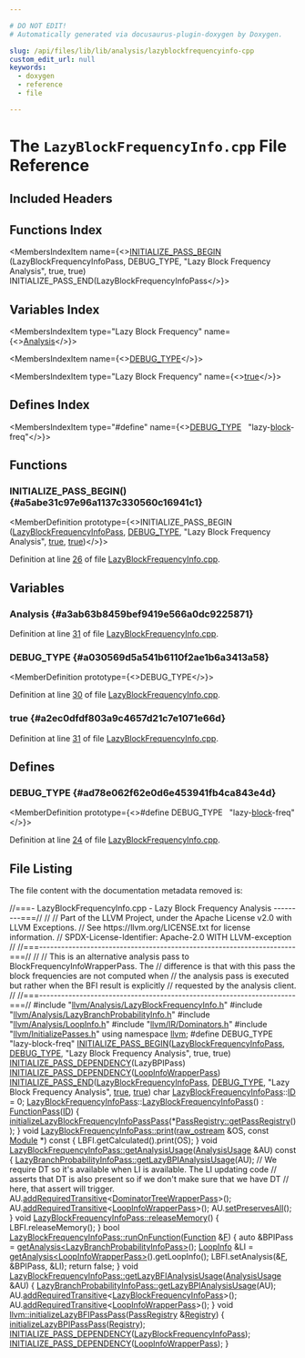 ```yaml
---

# DO NOT EDIT!
# Automatically generated via docusaurus-plugin-doxygen by Doxygen.

slug: /api/files/lib/lib/analysis/lazyblockfrequencyinfo-cpp
custom_edit_url: null
keywords:
  - doxygen
  - reference
  - file

---
```





# The `LazyBlockFrequencyInfo.cpp` File Reference

<DoxygenPage pluginConfig={pluginConfig}>



## Included Headers

<IncludesList>
<IncludesListItem
  filePath="llvm/Analysis/LazyBlockFrequencyInfo.h"
  permalink="/docs/api/files/include/include/llvm/include/llvm/analysis/lazyblockfrequencyinfo-h"
  isLocal="true" />
<IncludesListItem
  filePath="llvm/Analysis/LazyBranchProbabilityInfo.h"
  permalink="/docs/api/files/include/include/llvm/include/llvm/analysis/lazybranchprobabilityinfo-h"
  isLocal="true" />
<IncludesListItem
  filePath="llvm/Analysis/LoopInfo.h"
  permalink="/docs/api/files/include/include/llvm/include/llvm/analysis/loopinfo-h"
  isLocal="true" />
<IncludesListItem
  filePath="llvm/IR/Dominators.h"
  permalink="/docs/api/files/include/include/llvm/include/llvm/ir/dominators-h"
  isLocal="true" />
<IncludesListItem
  filePath="llvm/InitializePasses.h"
  permalink="/docs/api/files/include/include/llvm/initializepasses-h"
  isLocal="true" />
</IncludesList>

## Functions Index

<MembersIndex>

<MembersIndexItem
  name={<><a href="#a5abe31c97e96a1137c330560c16941c1">INITIALIZE&#95;PASS&#95;BEGIN</a> (LazyBlockFrequencyInfoPass, DEBUG&#95;TYPE, &quot;Lazy Block Frequency Analysis&quot;, true, true) INITIALIZE&#95;PASS&#95;END(LazyBlockFrequencyInfoPass</>}>
</MembersIndexItem>

</MembersIndex>

## Variables Index

<MembersIndex>

<MembersIndexItem
  type="Lazy Block Frequency"
  name={<><a href="#a3ab63b8459bef9419e566a0dc9225871">Analysis</a></>}>
</MembersIndexItem>

<MembersIndexItem
  name={<><a href="#a030569d5a541b6110f2ae1b6a3413a58">DEBUG&#95;TYPE</a></>}>
</MembersIndexItem>

<MembersIndexItem
  type="Lazy Block Frequency"
  name={<><a href="#a2ec0dfdf803a9c4657d21c7e1071e66d">true</a></>}>
</MembersIndexItem>

</MembersIndex>

## Defines Index

<MembersIndex>

<MembersIndexItem
  type="#define"
  name={<><a href="#ad78e062f62e0d6e453941fb4ca843e4d">DEBUG&#95;TYPE</a>&nbsp;&nbsp;&nbsp;&quot;lazy-<a href="/docs/api/files/lib/lib/transforms/lib/transforms/utils/unifyloopexits-cpp/#a4741a07a0e5675f89cfed122008e0a76">block</a>-freq&quot;</>}>
</MembersIndexItem>

</MembersIndex>


<SectionDefinition>

## Functions

### INITIALIZE&#95;PASS&#95;BEGIN() {#a5abe31c97e96a1137c330560c16941c1}

<MemberDefinition
  prototype={<>INITIALIZE&#95;PASS&#95;BEGIN (<a href="/docs/api/classes/llvm/lazyblockfrequencyinfopass">LazyBlockFrequencyInfoPass</a>, <a href="/docs/api/files/include/include/llvm/include/llvm/adt/genericcycleimpl-h/#ad78e062f62e0d6e453941fb4ca843e4d">DEBUG&#95;TYPE</a>, &quot;Lazy Block Frequency Analysis&quot;, <a href="/docs/api/files/lib/lib/analysis/basicaliasanalysis-cpp/#af6d5cafbdfc5313e65d990120021a3ec">true</a>, <a href="/docs/api/files/lib/lib/analysis/basicaliasanalysis-cpp/#af6d5cafbdfc5313e65d990120021a3ec">true</a>)</>}>

Definition at line <a href="#l00026">26</a> of file <a href="/docs/api/files/lib/lib/analysis/lazyblockfrequencyinfo-cpp">LazyBlockFrequencyInfo.cpp</a>.
</MemberDefinition>

</SectionDefinition>

<SectionDefinition>

## Variables

### Analysis {#a3ab63b8459bef9419e566a0dc9225871}

<MemberDefinition
  prototype="Lazy Block Frequency Analysis">

Definition at line <a href="#l00031">31</a> of file <a href="/docs/api/files/lib/lib/analysis/lazyblockfrequencyinfo-cpp">LazyBlockFrequencyInfo.cpp</a>.
</MemberDefinition>

### DEBUG&#95;TYPE {#a030569d5a541b6110f2ae1b6a3413a58}

<MemberDefinition
  prototype={<>DEBUG&#95;TYPE</>}>

Definition at line <a href="#l00030">30</a> of file <a href="/docs/api/files/lib/lib/analysis/lazyblockfrequencyinfo-cpp">LazyBlockFrequencyInfo.cpp</a>.
</MemberDefinition>

### true {#a2ec0dfdf803a9c4657d21c7e1071e66d}

<MemberDefinition
  prototype="Lazy Block Frequency true">

Definition at line <a href="#l00031">31</a> of file <a href="/docs/api/files/lib/lib/analysis/lazyblockfrequencyinfo-cpp">LazyBlockFrequencyInfo.cpp</a>.
</MemberDefinition>

</SectionDefinition>

<SectionDefinition>

## Defines

### DEBUG&#95;TYPE {#ad78e062f62e0d6e453941fb4ca843e4d}

<MemberDefinition
  prototype={<>#define DEBUG&#95;TYPE&nbsp;&nbsp;&nbsp;&quot;lazy-<a href="/docs/api/files/lib/lib/transforms/lib/transforms/utils/unifyloopexits-cpp/#a4741a07a0e5675f89cfed122008e0a76">block</a>-freq&quot;</>}>

Definition at line <a href="#l00024">24</a> of file <a href="/docs/api/files/lib/lib/analysis/lazyblockfrequencyinfo-cpp">LazyBlockFrequencyInfo.cpp</a>.
</MemberDefinition>

</SectionDefinition>

## File Listing

The file content with the documentation metadata removed is:

<ProgramListing>

<Link id="l00001" /><CodeLine lineNumber="1"><span class="doxyHighlightComment">//===- LazyBlockFrequencyInfo.cpp - Lazy Block Frequency Analysis ---------===//</span></CodeLine>
<Link id="l00002" /><CodeLine lineNumber="2"><span class="doxyHighlightComment">//</span></CodeLine>
<Link id="l00003" /><CodeLine lineNumber="3"><span class="doxyHighlightComment">// Part of the LLVM Project, under the Apache License v2.0 with LLVM Exceptions.</span></CodeLine>
<Link id="l00004" /><CodeLine lineNumber="4"><span class="doxyHighlightComment">// See https://llvm.org/LICENSE.txt for license information.</span></CodeLine>
<Link id="l00005" /><CodeLine lineNumber="5"><span class="doxyHighlightComment">// SPDX-License-Identifier: Apache-2.0 WITH LLVM-exception</span></CodeLine>
<Link id="l00006" /><CodeLine lineNumber="6"><span class="doxyHighlightComment">//</span></CodeLine>
<Link id="l00007" /><CodeLine lineNumber="7"><span class="doxyHighlightComment">//===----------------------------------------------------------------------===//</span></CodeLine>
<Link id="l00008" /><CodeLine lineNumber="8"><span class="doxyHighlightComment">//</span></CodeLine>
<Link id="l00009" /><CodeLine lineNumber="9"><span class="doxyHighlightComment">// This is an alternative analysis pass to BlockFrequencyInfoWrapperPass.  The</span></CodeLine>
<Link id="l00010" /><CodeLine lineNumber="10"><span class="doxyHighlightComment">// difference is that with this pass the block frequencies are not computed when</span></CodeLine>
<Link id="l00011" /><CodeLine lineNumber="11"><span class="doxyHighlightComment">// the analysis pass is executed but rather when the BFI result is explicitly</span></CodeLine>
<Link id="l00012" /><CodeLine lineNumber="12"><span class="doxyHighlightComment">// requested by the analysis client.</span></CodeLine>
<Link id="l00013" /><CodeLine lineNumber="13"><span class="doxyHighlightComment">//</span></CodeLine>
<Link id="l00014" /><CodeLine lineNumber="14"><span class="doxyHighlightComment">//===----------------------------------------------------------------------===//</span></CodeLine>
<Link id="l00015" /><CodeLine lineNumber="15"></CodeLine>
<Link id="l00016" /><CodeLine lineNumber="16"><span class="doxyHighlightPreprocessor">#include &quot;<a href="/docs/api/files/include/include/llvm/include/llvm/analysis/lazyblockfrequencyinfo-h">llvm/Analysis/LazyBlockFrequencyInfo.h</a>&quot;</span></CodeLine>
<Link id="l00017" /><CodeLine lineNumber="17"><span class="doxyHighlightPreprocessor">#include &quot;<a href="/docs/api/files/include/include/llvm/include/llvm/analysis/lazybranchprobabilityinfo-h">llvm/Analysis/LazyBranchProbabilityInfo.h</a>&quot;</span></CodeLine>
<Link id="l00018" /><CodeLine lineNumber="18"><span class="doxyHighlightPreprocessor">#include &quot;<a href="/docs/api/files/include/include/llvm/include/llvm/analysis/loopinfo-h">llvm/Analysis/LoopInfo.h</a>&quot;</span></CodeLine>
<Link id="l00019" /><CodeLine lineNumber="19"><span class="doxyHighlightPreprocessor">#include &quot;<a href="/docs/api/files/include/include/llvm/include/llvm/ir/dominators-h">llvm/IR/Dominators.h</a>&quot;</span></CodeLine>
<Link id="l00020" /><CodeLine lineNumber="20"><span class="doxyHighlightPreprocessor">#include &quot;<a href="/docs/api/files/include/include/llvm/initializepasses-h">llvm/InitializePasses.h</a>&quot;</span></CodeLine>
<Link id="l00021" /><CodeLine lineNumber="21"></CodeLine>
<Link id="l00022" /><CodeLine lineNumber="22"><span class="doxyHighlightKeyword">using namespace </span><span class="doxyHighlight"><a href="/docs/api/namespaces/llvm">llvm</a>;</span></CodeLine>
<Link id="l00023" /><CodeLine lineNumber="23"></CodeLine>
<Link id="l00024" /><CodeLine lineNumber="24" lineLink="#ad78e062f62e0d6e453941fb4ca843e4d"><span class="doxyHighlightPreprocessor">#define DEBUG&#95;TYPE &quot;lazy-block-freq&quot;</span></CodeLine>
<Link id="l00025" /><CodeLine lineNumber="25"></CodeLine>
<Link id="l00026" /><CodeLine lineNumber="26" lineLink="#a5abe31c97e96a1137c330560c16941c1"><span class="doxyHighlight"><a href="/docs/api/files/include/include/llvm/passsupport-h/#aaa970fc931c1c63037a8182e028d04b1">INITIALIZE&#95;PASS&#95;BEGIN</a>(<a href="/docs/api/classes/llvm/lazyblockfrequencyinfopass">LazyBlockFrequencyInfoPass</a>, <a href="/docs/api/files/include/include/llvm/include/llvm/adt/genericcycleimpl-h/#ad78e062f62e0d6e453941fb4ca843e4d">DEBUG&#95;TYPE</a>,</span></CodeLine>
<Link id="l00027" /><CodeLine lineNumber="27"><span class="doxyHighlight">                      </span><span class="doxyHighlightStringLiteral">&quot;Lazy Block Frequency Analysis&quot;</span><span class="doxyHighlight">, </span><span class="doxyHighlightKeyword">true</span><span class="doxyHighlight">, </span><span class="doxyHighlightKeyword">true</span><span class="doxyHighlight">)</span></CodeLine>
<Link id="l00028" /><CodeLine lineNumber="28"><span class="doxyHighlight"><a href="/docs/api/files/include/include/llvm/passsupport-h/#a14724f1ccf528e73bb29bc9230737967">INITIALIZE&#95;PASS&#95;DEPENDENCY</a>(LazyBPIPass)</span></CodeLine>
<Link id="l00029" /><CodeLine lineNumber="29"><span class="doxyHighlight"><a href="/docs/api/files/include/include/llvm/passsupport-h/#a14724f1ccf528e73bb29bc9230737967">INITIALIZE&#95;PASS&#95;DEPENDENCY</a>(<a href="/docs/api/classes/llvm/loopinfowrapperpass">LoopInfoWrapperPass</a>)</span></CodeLine>
<Link id="l00030" /><CodeLine lineNumber="30" lineLink="#a030569d5a541b6110f2ae1b6a3413a58"><span class="doxyHighlight"><a href="/docs/api/files/include/include/llvm/passsupport-h/#a74ce8276b89067e806f67c45a6d92575">INITIALIZE&#95;PASS&#95;END</a>(<a href="/docs/api/classes/llvm/lazyblockfrequencyinfopass">LazyBlockFrequencyInfoPass</a>, <a href="/docs/api/files/include/include/llvm/include/llvm/adt/genericcycleimpl-h/#ad78e062f62e0d6e453941fb4ca843e4d">DEBUG&#95;TYPE</a>,</span></CodeLine>
<Link id="l00031" /><CodeLine lineNumber="31" lineLink="#a3ab63b8459bef9419e566a0dc9225871"><span class="doxyHighlight">                    </span><span class="doxyHighlightStringLiteral">&quot;Lazy Block Frequency Analysis&quot;</span><span class="doxyHighlight">, <a href="/docs/api/files/lib/lib/analysis/basicaliasanalysis-cpp/#af6d5cafbdfc5313e65d990120021a3ec">true</a>, <a href="/docs/api/files/lib/lib/analysis/basicaliasanalysis-cpp/#af6d5cafbdfc5313e65d990120021a3ec">true</a>)</span></CodeLine>
<Link id="l00032" /><CodeLine lineNumber="32"></CodeLine>
<Link id="l00033" /><CodeLine lineNumber="33"><span class="doxyHighlightKeywordType">char</span><span class="doxyHighlight"> <a href="/docs/api/classes/llvm/lazyblockfrequencyinfopass">LazyBlockFrequencyInfoPass</a>::<a href="/docs/api/namespaces/llvm/callingconv/#abdf8cf606905c10634e831390981b0ed">ID</a> = 0;</span></CodeLine>
<Link id="l00034" /><CodeLine lineNumber="34"></CodeLine>
<Link id="l00035" /><CodeLine lineNumber="35" lineLink="/docs/api/classes/llvm/lazyblockfrequencyinfopass/#ae107b172f74e294f4c657b851fa8a42d"><span class="doxyHighlight"><a href="/docs/api/classes/llvm/lazyblockfrequencyinfopass/#ae107b172f74e294f4c657b851fa8a42d">LazyBlockFrequencyInfoPass</a>::<a href="/docs/api/classes/llvm/lazyblockfrequencyinfopass/#ae107b172f74e294f4c657b851fa8a42d">LazyBlockFrequencyInfoPass</a>() : <a href="/docs/api/classes/llvm/functionpass/#a7691d83e3561f781cae4ce4a01bdfa93">FunctionPass</a>(<a href="/docs/api/classes/llvm/lazyblockfrequencyinfopass/#aeb3f6d3d2d2ba901816d274db979149a">ID</a>) &#123;</span></CodeLine>
<Link id="l00036" /><CodeLine lineNumber="36"><span class="doxyHighlight">  <a href="/docs/api/namespaces/llvm/#ad28516e2515f881b289d0cabca524e2d">initializeLazyBlockFrequencyInfoPassPass</a>(&#42;<a href="/docs/api/classes/llvm/passregistry/#a05a729900b76c89e808c6c3094921b2f">PassRegistry::getPassRegistry</a>());</span></CodeLine>
<Link id="l00037" /><CodeLine lineNumber="37"><span class="doxyHighlight">&#125;</span></CodeLine>
<Link id="l00038" /><CodeLine lineNumber="38"></CodeLine>
<Link id="l00039" /><CodeLine lineNumber="39" lineLink="/docs/api/classes/llvm/lazyblockfrequencyinfopass/#ac02b4e57fda5014ed1454faf7c23652a"><span class="doxyHighlightKeywordType">void</span><span class="doxyHighlight"> <a href="/docs/api/classes/llvm/lazyblockfrequencyinfopass/#ac02b4e57fda5014ed1454faf7c23652a">LazyBlockFrequencyInfoPass::print</a>(<a href="/docs/api/classes/llvm/raw-ostream">raw&#95;ostream</a> &amp;OS, </span><span class="doxyHighlightKeyword">const</span><span class="doxyHighlight"> <a href="/docs/api/classes/llvm/module">Module</a> &#42;)</span><span class="doxyHighlightKeyword"> const </span><span class="doxyHighlight">&#123;</span></CodeLine>
<Link id="l00040" /><CodeLine lineNumber="40"><span class="doxyHighlight">  LBFI.getCalculated().print(OS);</span></CodeLine>
<Link id="l00041" /><CodeLine lineNumber="41"><span class="doxyHighlight">&#125;</span></CodeLine>
<Link id="l00042" /><CodeLine lineNumber="42"></CodeLine>
<Link id="l00043" /><CodeLine lineNumber="43" lineLink="/docs/api/classes/llvm/lazyblockfrequencyinfopass/#ac268a272ef00fe938673b99e143edcae"><span class="doxyHighlightKeywordType">void</span><span class="doxyHighlight"> <a href="/docs/api/classes/llvm/lazyblockfrequencyinfopass/#ac268a272ef00fe938673b99e143edcae">LazyBlockFrequencyInfoPass::getAnalysisUsage</a>(<a href="/docs/api/classes/llvm/analysisusage">AnalysisUsage</a> &amp;AU)</span><span class="doxyHighlightKeyword"> const </span><span class="doxyHighlight">&#123;</span></CodeLine>
<Link id="l00044" /><CodeLine lineNumber="44"><span class="doxyHighlight">  <a href="/docs/api/classes/llvm/lazybranchprobabilityinfopass/#ae5b21e8d080e9e008453b0a52dd865b5">LazyBranchProbabilityInfoPass::getLazyBPIAnalysisUsage</a>(AU);</span></CodeLine>
<Link id="l00045" /><CodeLine lineNumber="45"><span class="doxyHighlight">  </span><span class="doxyHighlightComment">// We require DT so it&#39;s available when LI is available. The LI updating code</span></CodeLine>
<Link id="l00046" /><CodeLine lineNumber="46"><span class="doxyHighlight">  </span><span class="doxyHighlightComment">// asserts that DT is also present so if we don&#39;t make sure that we have DT</span></CodeLine>
<Link id="l00047" /><CodeLine lineNumber="47"><span class="doxyHighlight">  </span><span class="doxyHighlightComment">// here, that assert will trigger.</span></CodeLine>
<Link id="l00048" /><CodeLine lineNumber="48"><span class="doxyHighlight">  AU.<a href="/docs/api/classes/llvm/analysisusage/#afd8af3487564621ceeb41c2838c4469e">addRequiredTransitive</a>&lt;<a href="/docs/api/classes/llvm/dominatortreewrapperpass">DominatorTreeWrapperPass</a>&gt;();</span></CodeLine>
<Link id="l00049" /><CodeLine lineNumber="49"><span class="doxyHighlight">  AU.<a href="/docs/api/classes/llvm/analysisusage/#afd8af3487564621ceeb41c2838c4469e">addRequiredTransitive</a>&lt;<a href="/docs/api/classes/llvm/loopinfowrapperpass">LoopInfoWrapperPass</a>&gt;();</span></CodeLine>
<Link id="l00050" /><CodeLine lineNumber="50"><span class="doxyHighlight">  AU.<a href="/docs/api/classes/llvm/analysisusage/#af22b06a6a4f9df80454071685a0d6a02">setPreservesAll</a>();</span></CodeLine>
<Link id="l00051" /><CodeLine lineNumber="51"><span class="doxyHighlight">&#125;</span></CodeLine>
<Link id="l00052" /><CodeLine lineNumber="52"></CodeLine>
<Link id="l00053" /><CodeLine lineNumber="53" lineLink="/docs/api/classes/llvm/lazyblockfrequencyinfopass/#a0aaa11ab98bedf9a13ae2a09d3a463b2"><span class="doxyHighlightKeywordType">void</span><span class="doxyHighlight"> <a href="/docs/api/classes/llvm/lazyblockfrequencyinfopass/#a0aaa11ab98bedf9a13ae2a09d3a463b2">LazyBlockFrequencyInfoPass::releaseMemory</a>() &#123; LBFI.releaseMemory(); &#125;</span></CodeLine>
<Link id="l00054" /><CodeLine lineNumber="54"></CodeLine>
<Link id="l00055" /><CodeLine lineNumber="55" lineLink="/docs/api/classes/llvm/lazyblockfrequencyinfopass/#a770f30d62e60c34453e8f2818a244686"><span class="doxyHighlightKeywordType">bool</span><span class="doxyHighlight"> <a href="/docs/api/classes/llvm/lazyblockfrequencyinfopass/#a770f30d62e60c34453e8f2818a244686">LazyBlockFrequencyInfoPass::runOnFunction</a>(<a href="/docs/api/classes/llvm/function">Function</a> &amp;<a href="/docs/api/files/lib/lib/support/md5-cpp/#a96d73bbd7af15cb1fc38c3f4a3bd82e9">F</a>) &#123;</span></CodeLine>
<Link id="l00056" /><CodeLine lineNumber="56"><span class="doxyHighlight">  </span><span class="doxyHighlightKeyword">auto</span><span class="doxyHighlight"> &amp;BPIPass = <a href="/docs/api/classes/llvm/pass/#a4863e5e463fb79955269fbf7fbf52b80">getAnalysis&lt;LazyBranchProbabilityInfoPass&gt;</a>();</span></CodeLine>
<Link id="l00057" /><CodeLine lineNumber="57"><span class="doxyHighlight">  <a href="/docs/api/classes/llvm/loopinfo">LoopInfo</a> &amp;LI = <a href="/docs/api/classes/llvm/pass/#a4863e5e463fb79955269fbf7fbf52b80">getAnalysis&lt;LoopInfoWrapperPass&gt;</a>().getLoopInfo();</span></CodeLine>
<Link id="l00058" /><CodeLine lineNumber="58"><span class="doxyHighlight">  LBFI.setAnalysis(&amp;<a href="/docs/api/files/lib/lib/support/md5-cpp/#a96d73bbd7af15cb1fc38c3f4a3bd82e9">F</a>, &amp;BPIPass, &amp;LI);</span></CodeLine>
<Link id="l00059" /><CodeLine lineNumber="59"><span class="doxyHighlight">  </span><span class="doxyHighlightKeywordFlow">return</span><span class="doxyHighlight"> </span><span class="doxyHighlightKeyword">false</span><span class="doxyHighlight">;</span></CodeLine>
<Link id="l00060" /><CodeLine lineNumber="60"><span class="doxyHighlight">&#125;</span></CodeLine>
<Link id="l00061" /><CodeLine lineNumber="61"></CodeLine>
<Link id="l00062" /><CodeLine lineNumber="62" lineLink="/docs/api/classes/llvm/lazyblockfrequencyinfopass/#a8969b22606511eb0e2b2e028a3c0f332"><span class="doxyHighlightKeywordType">void</span><span class="doxyHighlight"> <a href="/docs/api/classes/llvm/lazyblockfrequencyinfopass/#a8969b22606511eb0e2b2e028a3c0f332">LazyBlockFrequencyInfoPass::getLazyBFIAnalysisUsage</a>(<a href="/docs/api/classes/llvm/analysisusage">AnalysisUsage</a> &amp;AU) &#123;</span></CodeLine>
<Link id="l00063" /><CodeLine lineNumber="63"><span class="doxyHighlight">  <a href="/docs/api/classes/llvm/lazybranchprobabilityinfopass/#ae5b21e8d080e9e008453b0a52dd865b5">LazyBranchProbabilityInfoPass::getLazyBPIAnalysisUsage</a>(AU);</span></CodeLine>
<Link id="l00064" /><CodeLine lineNumber="64"><span class="doxyHighlight">  AU.<a href="/docs/api/classes/llvm/analysisusage/#afd8af3487564621ceeb41c2838c4469e">addRequiredTransitive</a>&lt;<a href="/docs/api/classes/llvm/lazyblockfrequencyinfopass/#ae107b172f74e294f4c657b851fa8a42d">LazyBlockFrequencyInfoPass</a>&gt;();</span></CodeLine>
<Link id="l00065" /><CodeLine lineNumber="65"><span class="doxyHighlight">  AU.<a href="/docs/api/classes/llvm/analysisusage/#afd8af3487564621ceeb41c2838c4469e">addRequiredTransitive</a>&lt;<a href="/docs/api/classes/llvm/loopinfowrapperpass">LoopInfoWrapperPass</a>&gt;();</span></CodeLine>
<Link id="l00066" /><CodeLine lineNumber="66"><span class="doxyHighlight">&#125;</span></CodeLine>
<Link id="l00067" /><CodeLine lineNumber="67"></CodeLine>
<Link id="l00068" /><CodeLine lineNumber="68" lineLink="/docs/api/namespaces/llvm/#a237a31a1c24891f4ea0bf3b9910de839"><span class="doxyHighlightKeywordType">void</span><span class="doxyHighlight"> <a href="/docs/api/namespaces/llvm/#a237a31a1c24891f4ea0bf3b9910de839">llvm::initializeLazyBFIPassPass</a>(<a href="/docs/api/classes/llvm/passregistry">PassRegistry</a> &amp;<a href="/docs/api/classes/llvm/registry">Registry</a>) &#123;</span></CodeLine>
<Link id="l00069" /><CodeLine lineNumber="69"><span class="doxyHighlight">  <a href="/docs/api/namespaces/llvm/#a21acd6e20755cf5614f8c014742c5896">initializeLazyBPIPassPass</a>(<a href="/docs/api/classes/llvm/registry">Registry</a>);</span></CodeLine>
<Link id="l00070" /><CodeLine lineNumber="70"><span class="doxyHighlight">  <a href="/docs/api/files/include/include/llvm/passsupport-h/#a14724f1ccf528e73bb29bc9230737967">INITIALIZE&#95;PASS&#95;DEPENDENCY</a>(<a href="/docs/api/classes/llvm/lazyblockfrequencyinfopass">LazyBlockFrequencyInfoPass</a>);</span></CodeLine>
<Link id="l00071" /><CodeLine lineNumber="71"><span class="doxyHighlight">  <a href="/docs/api/files/include/include/llvm/passsupport-h/#a14724f1ccf528e73bb29bc9230737967">INITIALIZE&#95;PASS&#95;DEPENDENCY</a>(<a href="/docs/api/classes/llvm/loopinfowrapperpass">LoopInfoWrapperPass</a>);</span></CodeLine>
<Link id="l00072" /><CodeLine lineNumber="72"><span class="doxyHighlight">&#125;</span></CodeLine>

</ProgramListing>


</DoxygenPage>

